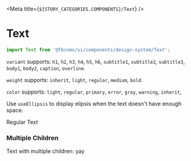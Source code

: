 
<Meta title={`${STORY_CATEGORIES.COMPONENTS}/Text`} />

# Text

```js
import Text from '@fbcnms/ui/components/design-system/Text';
```

`variant` supports: `h1`, `h2`, `h3`, `h4`, `h5`, `h6`, `subtitle1`, `subtitle2`, `subtitle3`, `body1`, `body2`, `caption`, `overline`.

`weight` supports: `inherit`, `light`, `regular`, `medium`, `bold`.

`color` supports: `light`, `regular`, `primary`, `error`, `gray`, `warning`, `inherit`,

Use `useEllipsis` to display elipsis when the text doesn't have enough space.


<Preview>
  <Story name="Regular">
    <Text variant="body2" color="regular" weight="regular">
      Regular Text
    </Text>
  </Story>
</Preview>

### Multiple Children

<Preview>
  <Story name="Multiple Children">
    <Text variant="body2" color="regular" weight="regular">
      <Text variant="body2">
        <span style={{fontWeight: 500}}>Text with multiple children:</span> yay
      </Text>
    </Text>
  </Story>
</Preview>
